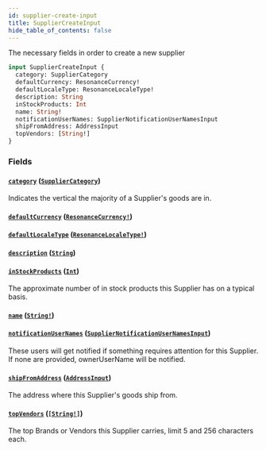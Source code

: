 ```yaml
---
id: supplier-create-input
title: SupplierCreateInput
hide_table_of_contents: false
---
```



The necessary fields in order to create a new supplier

```graphql
input SupplierCreateInput {
  category: SupplierCategory
  defaultCurrency: ResonanceCurrency!
  defaultLocaleType: ResonanceLocaleType!
  description: String
  inStockProducts: Int
  name: String!
  notificationUserNames: SupplierNotificationUserNamesInput
  shipFromAddress: AddressInput
  topVendors: [String!]
}
```


### Fields

#### [`category`](#) ([`SupplierCategory`](/supply/api/graphql-admin/reference/enums/supplier-category))

Indicates the vertical the majority of a Supplier's goods are in.


#### [`defaultCurrency`](#) ([`ResonanceCurrency!`](/supply/api/graphql-admin/reference/enums/resonance-currency))




#### [`defaultLocaleType`](#) ([`ResonanceLocaleType!`](/supply/api/graphql-admin/reference/enums/resonance-locale-type))




#### [`description`](#) ([`String`](/supply/api/graphql-admin/reference/scalars/string))




#### [`inStockProducts`](#) ([`Int`](/supply/api/graphql-admin/reference/scalars/int))

The approximate number of in stock products this Supplier has on a typical basis.


#### [`name`](#) ([`String!`](/supply/api/graphql-admin/reference/scalars/string))




#### [`notificationUserNames`](#) ([`SupplierNotificationUserNamesInput`](/supply/api/graphql-admin/reference/inputs/supplier-notification-user-names-input))

These users will get notified if something requires attention for this Supplier.
If none are provided, ownerUserName will be notified.


#### [`shipFromAddress`](#) ([`AddressInput`](/supply/api/graphql-admin/reference/inputs/address-input))

The address where this Supplier's goods ship from.


#### [`topVendors`](#) ([`[String!]`](/supply/api/graphql-admin/reference/scalars/string))

The top Brands or Vendors this Supplier carries, limit 5 and 256 characters each.




